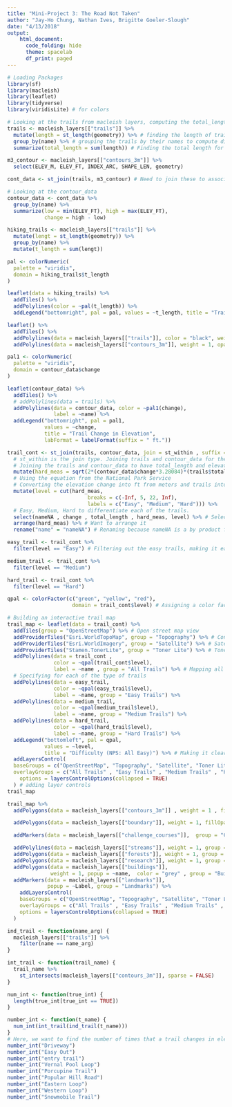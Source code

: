 ```yaml
---
title: "Mini-Project 3: The Road Not Taken"
author: "Jay-Ho Chung, Nathan Ives, Brigitte Goeler-Slough"
date: "4/13/2018"
output: 
    html_document:
      code_folding: hide
      theme: spacelab
      df_print: paged
---
```


```r
# Loading Packages
library(sf)
library(macleish)
library(leaflet)
library(tidyverse)
library(viridisLite) # for colors
```

```r
# Looking at the trails from macleish layers, computing the total_length and saving it for each trail
trails <- macleish_layers[["trails"]] %>% 
  mutate(length = st_length(geometry)) %>% # finding the length of trails
  group_by(name) %>% # grouping the trails by their names to compute different lengths for each trail
  summarize(total_length = sum(length)) # Finding the total length for each trail

m3_contour <- macleish_layers[["contours_3m"]] %>% 
  select(ELEV_M, ELEV_FT, INDEX_ARC, SHAPE_LEN, geometry)

cont_data <- st_join(trails, m3_contour) # Need to join these to associate a name and a change in elevation for each trail

# Looking at the contour_data
contour_data <- cont_data %>% 
  group_by(name) %>% 
  summarize(low = min(ELEV_FT), high = max(ELEV_FT),
            change = high - low)
```

```r
hiking_trails <- macleish_layers[["trails"]] %>%
  mutate(lengt = st_length(geometry)) %>% 
  group_by(name) %>% 
  mutate(t_length = sum(lengt))

pal <- colorNumeric(
  palette = "viridis",
  domain = hiking_trails$t_length
)

leaflet(data = hiking_trails) %>%
  addTiles() %>%
  addPolylines(color = ~pal(t_length)) %>%
  addLegend("bottomright", pal = pal, values = ~t_length, title = "Trail Length", labFormat = labelFormat(suffix =  "m"))

leaflet() %>%
  addTiles() %>%
  addPolylines(data = macleish_layers[["trails"]], color = "black", weight = 3, opacity = .5) %>%
  addPolylines(data = macleish_layers[["contours_3m"]], weight = 1, opacity = .5)

pal1 <- colorNumeric(
  palette = "viridis",
  domain = contour_data$change
)

leaflet(contour_data) %>% 
  addTiles() %>% 
  # addPolylines(data = trails) %>% 
  addPolylines(data = contour_data, color = ~pal1(change),
               label = ~name) %>% 
  addLegend("bottomright", pal = pal1, 
            values = ~change, 
            title = "Trail Change in Elevation",
            labFormat = labelFormat(suffix = " ft."))
```

```r
trail_cont <- st_join(trails, contour_data, join = st_within , suffix = c("name" = "name")) %>% 
  # st_within is the join type. Joining trails and contour_data for the total_length and change
  # Joining the trails and contour_data to have total_length and elevation change
  mutate(hard_meas = sqrt(2*(contour_data$change*3.28084)*(trails$total_length*0.000621371))) %>% 
  # Using the equation from the National Park Service
  # Converting the elevation change into ft from meters and trails into miles from meters.
  mutate(level = cut(hard_meas, 
                          breaks = c(-Inf, 5, 22, Inf), 
                          labels = c("Easy", "Medium", "Hard"))) %>% 
  # Easy, Medium, Hard to differentiate each of the trails.
  select(nameNA , change , total_length , hard_meas, level) %>% # Selecting these variables
  arrange(hard_meas) %>% # Want to arrange it
  rename("name" = "nameNA") # Renaming because nameNA is a by product from the joins
```

```r
easy_trail <- trail_cont %>% 
  filter(level == "Easy") # Filtering out the easy trails, making it easy to color the easy trails

medium_trail <- trail_cont %>% 
  filter(level == "Medium")

hard_trail <- trail_cont %>% 
  filter(level == "Hard")
```

```r
qpal <- colorFactor(c("green", "yellow", "red"), 
                     domain = trail_cont$level) # Assigning a color factor to the difficulty.

# Building an interactive trail map
trail_map <- leaflet(data = trail_cont) %>%
  addTiles(group = "OpenStreetMap") %>% # Open street map view
  addProviderTiles("Esri.WorldTopoMap", group = "Topography") %>% # Contour view in feet
  addProviderTiles("Esri.WorldImagery", group = "Satellite") %>% # Satellite View
  addProviderTiles("Stamen.TonerLite", group = "Toner Lite") %>% # Toner lite
  addPolylines(data = trail_cont , 
               color = ~qpal(trail_cont$level), 
               label = ~name , group = "All Trails") %>% # Mapping all of the trails
  # Specifying for each of the type of trails
  addPolylines(data = easy_trail, 
               color = ~qpal(easy_trail$level),
               label = ~name, group = "Easy Trails") %>% 
  addPolylines(data = medium_trail, 
               color = ~qpal(medium_trail$level),
               label = ~name, group = "Medium Trails") %>% 
  addPolylines(data = hard_trail, 
               color = ~qpal(hard_trail$level),
               label = ~name, group = "Hard Trails") %>% 
  addLegend("bottomleft", pal = qpal, 
            values = ~level, 
            title = "Difficulty (NPS: All Easy)") %>% # Making it clear that all of these trails are easy
  addLayersControl(
  baseGroups = c("OpenStreetMap", "Topography", "Satellite", "Toner Lite"),    
  overlayGroups = c("All Trails" , "Easy Trails" , "Medium Trails" , "Hard Trails") ,
    options = layersControlOptions(collapsed = TRUE)
  ) # adding layer controls
trail_map
```

```r
trail_map %>%
  addPolygons(data = macleish_layers[["contours_3m"]] , weight = 1 , fillOpacity = 0.01 , group = "Contours (3 m)" , color = "lightgrey") %>% # Incase we want different contour

  addPolygons(data = macleish_layers[["boundary"]], weight = 1, fillOpacity = 0.1, group = "Boundaries" , color = "purple" , label = "Boundaries") %>% # Showing the boundaries

  addMarkers(data = macleish_layers[["challenge_courses"]],  group = "Challenge Courses" , popup = ~cmt) %>% # Identifying the numerous challenge courses

  addPolylines(data = macleish_layers[["streams"]], weight = 1, group = "Streams") %>% # showing streams
  addPolygons(data = macleish_layers[["forests"]], weight = 1, group = "Forests" , color = "green" , label = ~Sheet1__Na) %>% # showing green forests
  addPolygons(data = macleish_layers[["research"]], weight = 1, group = "Research Plots" , color = "brown" ,label = ~OBJECTID) %>% # Showing research plots
  addPolygons(data = macleish_layers[["buildings"]], 
              weight = 1, popup = ~name,  color = "grey" , group = "Buildings") %>% # showing buildings
  addMarkers(data = macleish_layers[["landmarks"]], 
             popup = ~Label, group = "Landmarks") %>%
    addLayersControl(
    baseGroups = c("OpenStreetMap", "Topography", "Satellite", "Toner Lite"),
    overlayGroups = c("All Trails" , "Easy Trails" , "Medium Trails" , "Hard Trails" , "Boundaries" ,"Streams" , "Forests" , "Research Plots" , "Buildings" , "Landmarks", "Challenge Courses" , "Contours (3 m)") , # Including all of the groups
    options = layersControlOptions(collapsed = TRUE)
  ) 
```

```r
ind_trail <- function(name_arg) {
  macleish_layers[["trails"]] %>%
    filter(name == name_arg)
}

int_trail <- function(trail_name) {
  trail_name %>%
    st_intersects(macleish_layers[["contours_3m"]], sparse = FALSE)
}

num_int <- function(true_int) {
  length(true_int[true_int == TRUE])
}

number_int <- function(t_name) {
  num_int(int_trail(ind_trail(t_name)))
}
# Here, we want to find the number of times that a trail changes in elevation by finding how many times it intersects the contours. Reid suggested that we look at this to make sure that our trails are, infact, difficult for people to walk through.
number_int("Driveway")
number_int("Easy Out")
number_int("entry trail")
number_int("Vernal Pool Loop")
number_int("Porcupine Trail")
number_int("Popular Hill Road")
number_int("Eastern Loop")
number_int("Western Loop")
number_int("Snowmobile Trail")
```
